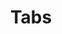 ---
title: Tabs
description: The Tabs component provides a way to organize content into multiple sections that can be switched between, with support for different styles and configurations.
category: components
tags:
  - tabs
  - component
  - navigation
--- 